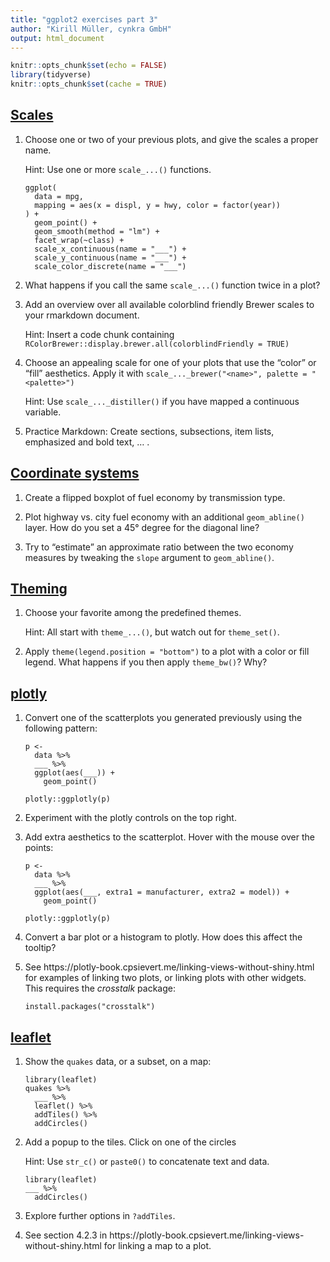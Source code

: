 ```yaml
---
title: "ggplot2 exercises part 3"
author: "Kirill Müller, cynkra GmbH"
output: html_document
---
```


```r
knitr::opts_chunk$set(echo = FALSE)
library(tidyverse)
knitr::opts_chunk$set(cache = TRUE)
```

## [Scales](scales.html)

1. Choose one or two of your previous plots, and give the scales a proper name.

    Hint: Use one or more `scale_...()` functions.
    
    ```
    ggplot(
      data = mpg,
      mapping = aes(x = displ, y = hwy, color = factor(year))
    ) +
      geom_point() +
      geom_smooth(method = "lm") +
      facet_wrap(~class) +
      scale_x_continuous(name = "___") +
      scale_y_continuous(name = "___") +
      scale_color_discrete(name = "___")
    ```

1. What happens if you call the same `scale_...()` function twice in a plot?

1. Add an overview over all available colorblind friendly Brewer scales to your rmarkdown document.

    Hint: Insert a code chunk containing `RColorBrewer::display.brewer.all(colorblindFriendly = TRUE)`

1. Choose an appealing scale for one of your plots that use the "color" or "fill" aesthetics. Apply it with `scale_..._brewer("<name>", palette = "<palette>")`

    Hint: Use `scale_..._distiller()` if you have mapped a continuous variable.

1. Practice Markdown: Create sections, subsections, item lists, emphasized and bold text, ... .


## [Coordinate systems](coord.html)

1. Create a flipped boxplot of fuel economy by transmission type.

1. Plot highway vs. city fuel economy with an additional `geom_abline()` layer.  How do you set a 45° degree for the diagonal line? 

1. Try to "estimate" an approximate ratio between the two economy measures by tweaking the `slope` argument to `geom_abline()`.


## [Theming](theme.html)

1. Choose your favorite among the predefined themes.

    Hint: All start with `theme_...()`, but watch out for `theme_set()`.

1. Apply `theme(legend.position = "bottom")` to a plot with a color or fill legend.  What happens if you then apply `theme_bw()`? Why?


## [plotly](plotly.html)

1. Convert one of the scatterplots you generated previously using the following pattern:

    ```
    p <-
      data %>% 
      ___ %>%
      ggplot(aes(___)) +
        geom_point()
    
    plotly::ggplotly(p)
    ```

1. Experiment with the plotly controls on the top right.

1. Add extra aesthetics to the scatterplot. Hover with the mouse over the points:

    ```
    p <-
      data %>% 
      ___ %>%
      ggplot(aes(___, extra1 = manufacturer, extra2 = model)) +
        geom_point()
    
    plotly::ggplotly(p)
    ```

1. Convert a bar plot or a histogram to plotly. How does this affect the tooltip?

1. See https://plotly-book.cpsievert.me/linking-views-without-shiny.html for examples of linking two plots, or linking plots with other widgets. This requires the _crosstalk_ package:

    ```
    install.packages("crosstalk")
    ```

## [leaflet](leaflet.html)

1. Show the `quakes` data, or a subset, on a map:

    ```
    library(leaflet)
    quakes %>% 
      ___ %>% 
      leaflet() %>% 
      addTiles() %>% 
      addCircles()
    ```

1. Add a popup to the tiles. Click on one of the circles

    Hint: Use `str_c()` or `paste0()` to concatenate text and data.
    
    ```
    library(leaflet)
    ___ %>% 
      addCircles()
    ```
    
1. Explore further options in `?addTiles`.

1. See section 4.2.3 in https://plotly-book.cpsievert.me/linking-views-without-shiny.html for linking a map to a plot.
